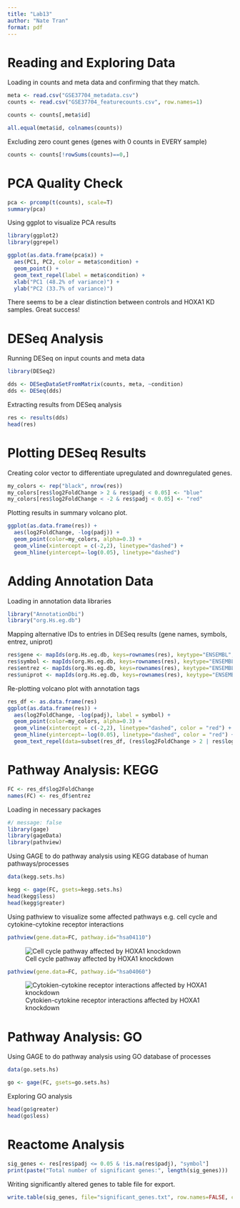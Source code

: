 ```yaml
---
title: "Lab13"
author: "Nate Tran"
format: pdf
---
```


# Reading and Exploring Data

Loading in counts and meta data and confirming that they match.
```r
meta <- read.csv("GSE37704_metadata.csv")
counts <- read.csv("GSE37704_featurecounts.csv", row.names=1)

counts <- counts[,meta$id]

all.equal(meta$id, colnames(counts))
```

Excluding zero count genes (genes with 0 counts in EVERY sample)
```r
counts <- counts[!rowSums(counts)==0,]
```


# PCA Quality Check

```r
pca <- prcomp(t(counts), scale=T)
summary(pca)
```

Using ggplot to visualize PCA results
```r
library(ggplot2)
library(ggrepel)

ggplot(as.data.frame(pca$x)) +
  aes(PC1, PC2, color = meta$condition) +
  geom_point() +
  geom_text_repel(label = meta$condition) +
  xlab("PC1 (48.2% of variance)") +
  ylab("PC2 (33.7% of variance)")
```

There seems to be a clear distinction between controls and HOXA1 KD samples. Great success!


# DESeq Analysis

Running DESeq on input counts and meta data
```r
library(DESeq2)

dds <- DESeqDataSetFromMatrix(counts, meta, ~condition)
dds <- DESeq(dds)
```

Extracting results from DESeq analysis
```r
res <- results(dds)
head(res)
```

# Plotting DESeq Results

Creating color vector to differentiate upregulated and downregulated genes.
```r
my_colors <- rep("black", nrow(res))
my_colors[res$log2FoldChange > 2 & res$padj < 0.05] <- "blue"
my_colors[res$log2FoldChange < -2 & res$padj < 0.05] <- "red"
```

Plotting results in summary volcano plot.
```r
ggplot(as.data.frame(res)) +
  aes(log2FoldChange, -log(padj)) +
  geom_point(color=my_colors, alpha=0.3) +
  geom_vline(xintercept = c(-2,2), linetype="dashed") +
  geom_hline(yintercept=-log(0.05), linetype="dashed")
```

# Adding Annotation Data

Loading in annotation data libraries
```r
library("AnnotationDbi")
library("org.Hs.eg.db")
```

Mapping alternative IDs to entries in DESeq results (gene names, symbols, entrez, uniprot)

```r
res$gene <- mapIds(org.Hs.eg.db, keys=rownames(res), keytype="ENSEMBL", column="GENENAME", multiVals="first")
res$symbol <- mapIds(org.Hs.eg.db, keys=rownames(res), keytype="ENSEMBL", column="SYMBOL", multiVals="first")
res$entrez <- mapIds(org.Hs.eg.db, keys=rownames(res), keytype="ENSEMBL", column="ENTREZID", multiVals="first")
res$uniprot <- mapIds(org.Hs.eg.db, keys=rownames(res), keytype="ENSEMBL", column="GENENAME", multiVals="first")
```

Re-plotting volcano plot with annotation tags
```r
res_df <- as.data.frame(res)
ggplot(as.data.frame(res)) +
  aes(log2FoldChange, -log(padj), label = symbol) +
  geom_point(color=my_colors, alpha=0.3) +
  geom_vline(xintercept = c(-2,2), linetype="dashed", color = "red") +
  geom_hline(yintercept=-log(0.05), linetype="dashed", color = "red") +
  geom_text_repel(data=subset(res_df, (res$log2FoldChange > 2 | res$log2FoldChange < -2) & res$padj < 0.05))
```

# Pathway Analysis: KEGG

```r
FC <- res_df$log2FoldChange
names(FC) <- res_df$entrez
```

Loading in necessary packages

```r
#/ message: false
library(gage)
library(gageData)
library(pathview)
```

Using GAGE to do pathway analysis using KEGG database of human pathways/processes
```r
data(kegg.sets.hs)

kegg <- gage(FC, gsets=kegg.sets.hs)
head(kegg$less)
head(kegg$greater)
```

Using pathview to visualize some affected pathways e.g. cell cycle and cytokine-cytokine receptor interactions

```r
pathview(gene.data=FC, pathway.id="hsa04110")
```
![Cell cycle pathway affected by HOXA1 knockdown](hsa04110.pathview.png)

```r
pathview(gene.data=FC, pathway.id="hsa04060")
```
![Cytokien-cytokine receptor interactions affected by HOXA1 knockdown](hsa04060.pathview.png)


# Pathway Analysis: GO

Using GAGE to do pathway analysis using GO database of processes
```r
data(go.sets.hs)

go <- gage(FC, gsets=go.sets.hs)

```

Exploring GO analysis
```r
head(go$greater)
head(go$less)
```

# Reactome Analysis

```r
sig_genes <- res[res$padj <= 0.05 & !is.na(res$padj), "symbol"]
print(paste("Total number of significant genes:", length(sig_genes)))
```

Writing significantly altered genes to table file for export.
```r
write.table(sig_genes, file="significant_genes.txt", row.names=FALSE, col.names=FALSE, quote=FALSE)
```

